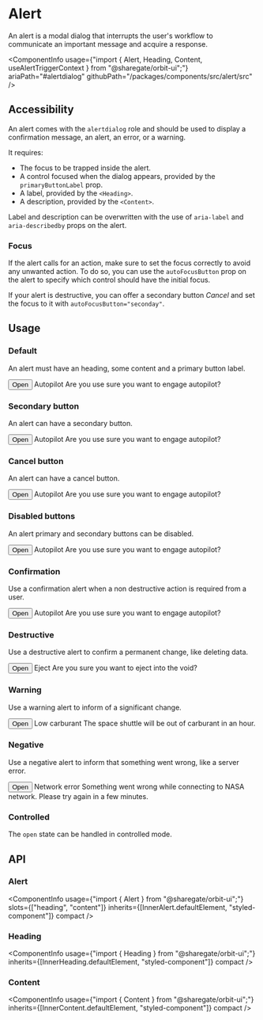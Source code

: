 
<Meta
    title="Components/Alert"
    id="alert"
/>

# Alert

<Tagline>An alert is a modal dialog that interrupts the user's workflow to communicate an important message and acquire a response.</Tagline>

<ComponentInfo
    usage={"import { Alert, Heading, Content, useAlertTriggerContext } from \"@sharegate/orbit-ui\";"}
    ariaPath="#alertdialog"
    githubPath="/packages/components/src/alert/src"
/>

## Accessibility

An alert comes with the `alertdialog` role and should be used to display a confirmation message, an alert, an error, or a warning.

It requires:
- The focus to be trapped inside the alert.
- A control focused when the dialog appears, provided by the `primaryButtonLabel` prop.
- A label, provided by the `<Heading>`.
- A description, provided by the `<Content>`.

Label and description can be overwritten with the use of `aria-label` and `aria-describedby` props on the alert.

### Focus

If the alert calls for an action, make sure to set the focus correctly to avoid any unwanted action.
To do so, you can use the `autoFocusButton` prop on the alert to specify which control should have the initial focus.

If your alert is destructive, you can offer a secondary button _Cancel_ and set the focus to it with `autoFocusButton="seconday"`.

## Usage

### Default

An alert must have an heading, some content and a primary button label.

<Preview>
    <Story name="default">
        <AlertTrigger>
            <Button variant="secondary">Open</Button>
            <Alert primaryButtonLabel="Yes">
                <Heading>Autopilot</Heading>
                <Content>Are you use sure you want to engage autopilot?</Content>
            </Alert>
        </AlertTrigger>
    </Story>
</Preview>

### Secondary button

An alert can have a secondary button.

<Preview>
    <Story name="secondary button">
        <AlertTrigger>
            <Button variant="secondary">Open</Button>
            <Alert
                primaryButtonLabel="Yes"
                secondaryButtonLabel="Postpone"
            >
                <Heading>Autopilot</Heading>
                <Content>Are you use sure you want to engage autopilot?</Content>
            </Alert>
        </AlertTrigger>
    </Story>
</Preview>

### Cancel button

An alert can have a cancel button.

<Preview>
    <Story name="cancel button">
        <AlertTrigger>
            <Button variant="secondary">Open</Button>
            <Alert
                primaryButtonLabel="Yes"
                cancelButtonLabel="No"
            >
                <Heading>Autopilot</Heading>
                <Content>Are you use sure you want to engage autopilot?</Content>
            </Alert>
        </AlertTrigger>
    </Story>
</Preview>

### Disabled buttons

An alert primary and secondary buttons can be disabled.

<Preview>
    <Story name="disabled buttons">
        <AlertTrigger>
            <Button variant="secondary">Open</Button>
            <Alert
                primaryButtonLabel="Yes"
                primaryButtonDisabled
                secondaryButtonLabel="Postpone"
                secondaryButtonDisabled
            >
                <Heading>Autopilot</Heading>
                <Content>Are you use sure you want to engage autopilot?</Content>
            </Alert>
        </AlertTrigger>
    </Story>
</Preview>

### Confirmation

Use a confirmation alert when a non destructive action is required from a user.

<Preview>
    <Story name="confirmation">
        <AlertTrigger>
            <Button variant="secondary">Open</Button>
            <Alert
                variant="confirmation"
                primaryButtonLabel="Yes"
                cancelButtonLabel="No"
            >
                <Heading>Autopilot</Heading>
                <Content>Are you use sure you want to engage autopilot?</Content>
            </Alert>
        </AlertTrigger>
    </Story>
</Preview>

### Destructive

Use a destructive alert to confirm a permanent change, like deleting data.

<Preview>
    <Story name="destructive">
        <AlertTrigger>
            <Button variant="secondary">Open</Button>
            <Alert
                variant="destructive"
                primaryButtonLabel="Yes"
                cancelButtonLabel="No"
            >
                <Heading>Eject</Heading>
                <Content>Are you sure you want to eject into the void?</Content>
            </Alert>
        </AlertTrigger>
    </Story>
</Preview>

### Warning

Use a warning alert to inform of a significant change.

<Preview>
    <Story name="warning">
        <AlertTrigger>
            <Button variant="secondary">Open</Button>
            <Alert
                variant="warning"
                primaryButtonLabel="Ok"
                secondaryButtonLabel="Diagnose"
            >
                <Heading>Low carburant</Heading>
                <Content>The space shuttle will be out of carburant in an hour.</Content>
            </Alert>
        </AlertTrigger>
    </Story>
</Preview>

### Negative

Use a negative alert to inform that something went wrong, like a server error.

<Preview>
    <Story name="negative">
        <AlertTrigger>
            <Button variant="secondary">Open</Button>
            <Alert
                variant="negative"
                primaryButtonLabel="Retry"
                cancelButtonLabel="Cancel"
            >
                <Heading>Network error</Heading>
                <Content>Something went wrong while connecting to NASA network. Please try again in a few minutes.</Content>
            </Alert>
        </AlertTrigger>
    </Story>
</Preview>

### Controlled

The `open` state can be handled in controlled mode.

<Preview filePath="/alert/docs/ControlledAlert" />

## API

### Alert

<ComponentInfo
    usage={"import { Alert } from \"@sharegate/orbit-ui\";"}
    slots={["heading", "content"]}
    inherits={[InnerAlert.defaultElement, "styled-component"]}
    compact
/>

<ArgsTable of={InnerAlert} sort="alpha" />

### Heading

<ComponentInfo
    usage={"import { Heading } from \"@sharegate/orbit-ui\";"}
    inherits={[InnerHeading.defaultElement, "styled-component"]}
    compact
/>

<ArgsTable of={InnerHeading} sort="alpha" />

### Content

<ComponentInfo
    usage={"import { Content } from \"@sharegate/orbit-ui\";"}
    inherits={[InnerContent.defaultElement, "styled-component"]}
    compact
/>

<ArgsTable of={InnerContent} sort="alpha" />
